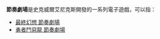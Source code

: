 '''節奏劇場'''是史克威爾艾尼克斯開發的一系列電子遊戲，可以指：
* [[最終幻想_節奏劇場|最終幻想 節奏劇場]]
* [[勇者鬥惡龍_節奏劇場|勇者鬥惡龍 節奏劇場]]

{{disambig|cat=四字作品消歧義|Theatrhythm}}